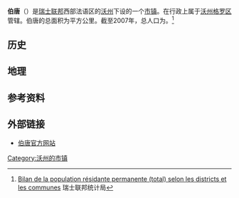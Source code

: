 {{瑞士市镇信息框
 | 市镇名称= 伯唐
 | 原文名称             = {{lang|fr|Bettens}}
 | 图片                = 
 | 纹章 = Blason commune CH Bettens (Vaud).svg
 | 语言                   = [[法语|法语]]
 | 所属州               = 沃州
 | iso-code-region = 
 | 所属区               = [[沃州格罗区|沃州格罗区]]
 | lat_d=46|lat_m=38|lat_NS=N|long_d=6|long_m=35|long_EW=E
 | 邮政编码        = 1042
 | 市镇代码        = 5471
 | 面积                 = {{smn|3.75|5|100}}
 | 平均海拔        =  583
 | 人口               = {{smn|305|6}}
 | 主页  = www.bettens.ch
 | 市镇长           = Jean-Daniel Reymond
 | 相邻市镇             = 
 | 友好城市             = 
|地图文件             = Karte Gemeinde Bettens 2011.png
|}}
'''伯唐'''（{{lang-fr|Bettens}}）是[[瑞士联邦|瑞士联邦]]西部法语区的[[沃州|沃州]]下设的一个[[瑞士市镇|市镇]]。在行政上属于[[沃州格罗区|沃州格罗区]]管辖。伯唐的总面积为{{smn|3.75|5|100}}平方公里。截至2007年，总人口为{{smn|305|6}}。<ref>{{fr}}[http://www.bfs.admin.ch/bfs/portal/fr/index/themen/01/02/blank/key/raeumliche_verteilung/kantone__gemeinden.Document.67245.xls Bilan de la population résidante permanente (total) selon les districts et les communes] 瑞士联邦统计局</ref>

==历史==

==地理==

==参考资料==
{{reflist}}

==外部链接==
*{{fr}}[http://www.bettens.ch 伯唐官方网站] {{Wayback|url=http://www.bettens.ch/ |date=20180804032135 }}

{{DEFAULTSORT:Bettens}}
{{沃州格罗区行政区划}}
[[Category:沃州的市镇|Category:沃州的市镇]]